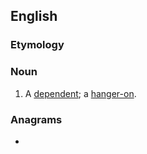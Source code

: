 ==English==

===Etymology===
{{compound|en|hang|by}}

===Noun===
{{en-noun|s|hang-bies}}

# {{lb|en|derogatory|obsolete}} A [[dependent]]; a [[hanger-on]].
#: {{rfquotek|Ben Jonson}}

===Anagrams===
* {{anagrams|en|bhangy}}